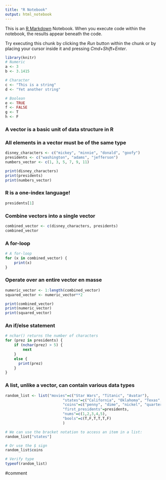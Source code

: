 ```yaml
---
title: "R Notebook"
output: html_notebook
---
```


This is an [R Markdown](http://rmarkdown.rstudio.com) Notebook. When you execute code within the notebook, the results appear beneath the code. 

Try executing this chunk by clicking the *Run* button within the chunk or by placing your cursor inside it and pressing *Cmd+Shift+Enter*. 

```r
library(knitr)
# Numeric
a <- 3
b <- 3.1415

# Character
c <- "This is a string"
d <- "Yet another string"

# Boolean
e <- TRUE
f <- FALSE
g <- T
h <- F

```
### A vector is a basic unit of data structure in R
### All elements in a vector must be of the same type
```r
disney_characters <- c("mickey", "minnie", "donald", "goofy")
presidents <- c("washington", "adams", "jefferson")
numbers_vector <- c(1, 3, 5, 7, 9, 11)

print(disney_characters)
print(presidents)
print(numbers_vector)
```
### R is a one-index language!
```r
presidents[1]
```

### Combine vectors into a single vector
```r
combined_vector <- c(disney_characters, presidents)
combined_vector
```

### A for-loop
```r
# A for-loop
for (x in combined_vector) {
    print(x)
}
```


### Operate over an entire vector en masse
```r
numeric_vector <- 1:length(combined_vector)
squared_vector <- numeric_vector**2

print(combined_vector)
print(numeric_vector)
print(squared_vector)
```

### An if/else statement
```r
# nchar() returns the number of characters
for (prez in presidents) {
    if (nchar(prez) > 5) {
        next
    }
    else {
      print(prez)
    }
}  

```
### A list, unlike a vector, can contain various data types
```r
random_list <- list("movies"=c("Star Wars", "Titanic", "Avatar"),
  						  "states"=c("California", "Oklahoma", "Texas", "Virginia"),
  						  "coins"=c("penny", "dime", "nickel", "quarter"),
  						  "first_presidents"=presidents,
  						  "nums"=c(1,2,3,4,5),
  						  "bools"=c(T,F,T,T,T,F)
  						  )
```

```r
# We can use the bracket notation to access an item in a list:
random_list["states"]

# Or use the $ sign
random_list$coins

# Verify type
typeof(random_list)
```


#comment 

```r

```

